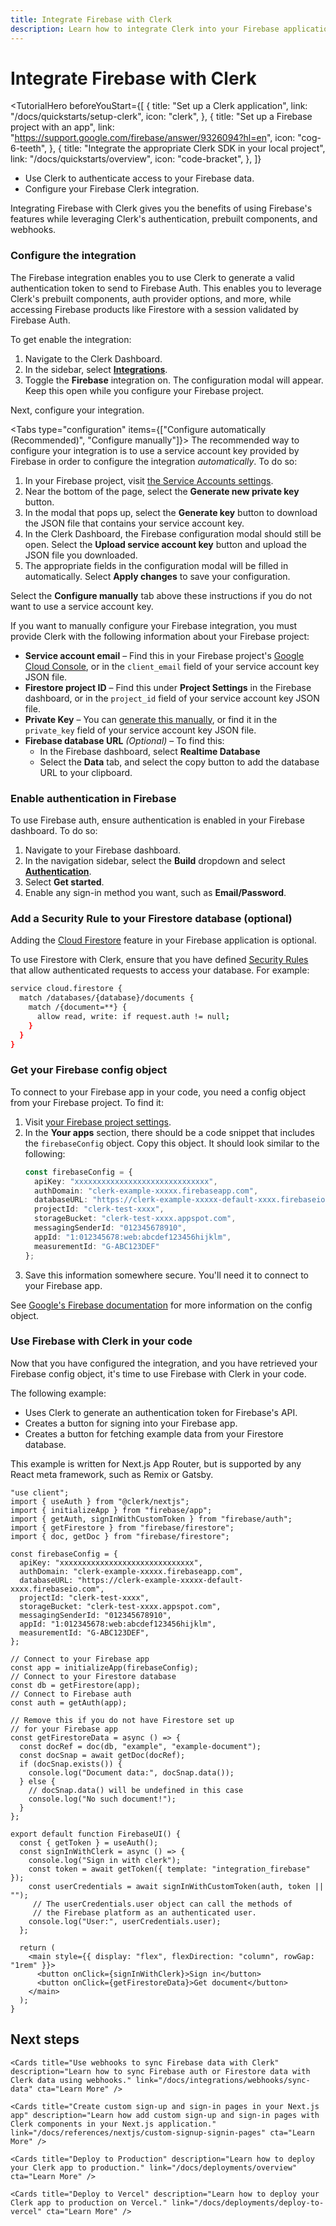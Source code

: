 ```yaml
---
title: Integrate Firebase with Clerk
description: Learn how to integrate Clerk into your Firebase application.
---
```


# Integrate Firebase with Clerk

<TutorialHero
  beforeYouStart={[
    {
      title: "Set up a Clerk application",
      link: "/docs/quickstarts/setup-clerk",
      icon: "clerk",
    },
    {
      title: "Set up a Firebase project with an app",
      link: "https://support.google.com/firebase/answer/9326094?hl=en",
      icon: "cog-6-teeth",
    },
    {
      title: "Integrate the appropriate Clerk SDK in your local project",
      link: "/docs/quickstarts/overview",
      icon: "code-bracket",
    },
  ]}
>

- Use Clerk to authenticate access to your Firebase data.
- Configure your Firebase Clerk integration.

</TutorialHero>

Integrating Firebase with Clerk gives you the benefits of using Firebase's features while leveraging Clerk's authentication, prebuilt components, and webhooks.

<Steps>

### Configure the integration

The Firebase integration enables you to use Clerk to generate a valid authentication token to send to Firebase Auth. This enables you to leverage Clerk's prebuilt components, auth provider options, and more, while accessing Firebase products like Firestore with a session validated by Firebase Auth.

To get enable the integration:

1. Navigate to the Clerk Dashboard.
2. In the sidebar, select **[Integrations](https://dashboard.clerk.com/last-active?path=integrations)**.
3. Toggle the **Firebase** integration on. The configuration modal will appear. Keep this open while you configure your Firebase project.

Next, configure your integration.

<Tabs type="configuration" items={["Configure automatically (Recommended)", "Configure manually"]}>
  <Tab>
  The recommended way to configure your integration is to use a service account key provided by Firebase in order to configure the integration *automatically*. To do so:

  1. In your Firebase project, visit [the Service Accounts settings](https://console.firebase.google.com/project/_/settings/serviceaccounts/adminsdk).
  2. Near the bottom of the page, select the **Generate new private key** button.
  3. In the modal that pops up, select the **Generate key** button to download the JSON file that contains your service account key.
  4. In the Clerk Dashboard, the Firebase configuration modal should still be open. Select the **Upload service account key** button and upload the JSON file you downloaded.
  5. The appropriate fields in the configuration modal will be filled in automatically. Select **Apply changes** to save your configuration.

  Select the **Configure manually** tab above these instructions if you do not want to use a service account key.
  </Tab>
  <Tab>

  If you want to manually configure your Firebase integration, you must provide Clerk with the following information about your Firebase project:

  - **Service account email** – Find this in your Firebase project's [Google Cloud Console](https://console.cloud.google.com/projectselector2/iam-admin/serviceaccounts?consoleUI=FIREBASE&hl=fi&supportedpurview=project), or in the `client_email` field of your service account key JSON file.
  - **Firestore project ID** – Find this under **Project Settings** in the Firebase dashboard, or in the `project_id` field of your service account key JSON file.
  - **Private Key** – You can [generate this manually](https://firebase.google.com/docs/cloud-messaging/auth-server#:~:text=In%20the%20Firebase%20console%2C%20open,confirm%20by%20clicking%20Generate%20Key.), or find it in the `private_key` field of your service account key JSON file.
  - **Firebase database URL** *(Optional)* – To find this:
    - In the Firebase dashboard, select **Realtime Database**
    - Select the **Data** tab, and select the copy button to add the database URL to your clipboard.
  </Tab>
</Tabs>

### Enable authentication in Firebase

To use Firebase auth, ensure authentication is enabled in your Firebase dashboard. To do so:

1. Navigate to your Firebase dashboard.
2. In the navigation sidebar, select the **Build** dropdown and select [**Authentication**](https://console.firebase.google.com/u/0/project/_/authentication).
3. Select **Get started**.
4. Enable any sign-in method you want, such as **Email/Password**.

### Add a Security Rule to your Firestore database (optional)

Adding the [Cloud Firestore](https://firebase.google.com/docs/firestore/quickstart) feature in your Firebase application is optional.

To use Firestore with Clerk, ensure that you have defined [Security Rules](https://firebase.google.com/docs/firestore/security/get-started) that allow authenticated requests to access your database. For example:

```bash
service cloud.firestore {
  match /databases/{database}/documents {
    match /{document=**} {
      allow read, write: if request.auth != null;
    }
  }
}
```

### Get your Firebase config object

To connect to your Firebase app in your code, you need a config object from your Firebase project. To find it:

1. Visit [your Firebase project settings](https://console.firebase.google.com/project/_/settings/general/).
2. In the **Your apps** section, there should be a code snippet that includes the `firebaseConfig` object. Copy this object. It should look similar to the following:
    ```typescript
    const firebaseConfig = {
      apiKey: "xxxxxxxxxxxxxxxxxxxxxxxxxxxxxx",
      authDomain: "clerk-example-xxxxx.firebaseapp.com",
      databaseURL: "https://clerk-example-xxxxx-default-xxxx.firebaseio.com",
      projectId: "clerk-test-xxxx",
      storageBucket: "clerk-test-xxxx.appspot.com",
      messagingSenderId: "012345678910",
      appId: "1:012345678:web:abcdef123456hijklm",
      measurementId: "G-ABC123DEF"
    };
    ```
3. Save this information somewhere secure. You'll need it to connect to your Firebase app.

See [Google's Firebase documentation](https://support.google.com/firebase/answer/7015592) for more information on the config object.

### Use Firebase with Clerk in your code

Now that you have configured the integration, and you have retrieved your Firebase config object, it's time to use Firebase with Clerk in your code.

The following example:
- Uses Clerk to generate an authentication token for Firebase's API.
- Creates a button for signing into your Firebase app.
- Creates a button for fetching example data from your Firestore database.

This example is written for Next.js App Router, but is supported by any React meta framework, such as Remix or Gatsby.

```tsx filename="app/firebase/page.tsx"
"use client";
import { useAuth } from "@clerk/nextjs";
import { initializeApp } from "firebase/app";
import { getAuth, signInWithCustomToken } from "firebase/auth";
import { getFirestore } from "firebase/firestore";
import { doc, getDoc } from "firebase/firestore";

const firebaseConfig = {
  apiKey: "xxxxxxxxxxxxxxxxxxxxxxxxxxxxxx",
  authDomain: "clerk-example-xxxxx.firebaseapp.com",
  databaseURL: "https://clerk-example-xxxxx-default-xxxx.firebaseio.com",
  projectId: "clerk-test-xxxx",
  storageBucket: "clerk-test-xxxx.appspot.com",
  messagingSenderId: "012345678910",
  appId: "1:012345678:web:abcdef123456hijklm",
  measurementId: "G-ABC123DEF",
};

// Connect to your Firebase app
const app = initializeApp(firebaseConfig);
// Connect to your Firestore database
const db = getFirestore(app);
// Connect to Firebase auth
const auth = getAuth(app);

// Remove this if you do not have Firestore set up
// for your Firebase app
const getFirestoreData = async () => {
  const docRef = doc(db, "example", "example-document");
  const docSnap = await getDoc(docRef);
  if (docSnap.exists()) {
    console.log("Document data:", docSnap.data());
  } else {
    // docSnap.data() will be undefined in this case
    console.log("No such document!");
  }
};

export default function FirebaseUI() {
  const { getToken } = useAuth();
  const signInWithClerk = async () => {
    console.log("Sign in with clerk");
    const token = await getToken({ template: "integration_firebase" });
    const userCredentials = await signInWithCustomToken(auth, token || "");
     // The userCredentials.user object can call the methods of
     // the Firebase platform as an authenticated user.
    console.log("User:", userCredentials.user);
  };

  return (
    <main style={{ display: "flex", flexDirection: "column", rowGap: "1rem" }}>
      <button onClick={signInWithClerk}>Sign in</button>
      <button onClick={getFirestoreData}>Get document</button>
    </main>
  );
}
```
</Steps>

## Next steps

<div className="container mx-auto my-4">
  <div className="grid grid-cols-1 gap-6 md:grid-cols-2">

    <Cards title="Use webhooks to sync Firebase data with Clerk" description="Learn how to sync Firebase auth or Firestore data with Clerk data using webhooks." link="/docs/integrations/webhooks/sync-data" cta="Learn More" />

    <Cards title="Create custom sign-up and sign-in pages in your Next.js app" description="Learn how add custom sign-up and sign-in pages with Clerk components in your Next.js application." link="/docs/references/nextjs/custom-signup-signin-pages" cta="Learn More" />

    <Cards title="Deploy to Production" description="Learn how to deploy your Clerk app to production." link="/docs/deployments/overview" cta="Learn More" />

    <Cards title="Deploy to Vercel" description="Learn how to deploy your Clerk app to production on Vercel." link="/docs/deployments/deploy-to-vercel" cta="Learn More" />

  </div>
</div>
